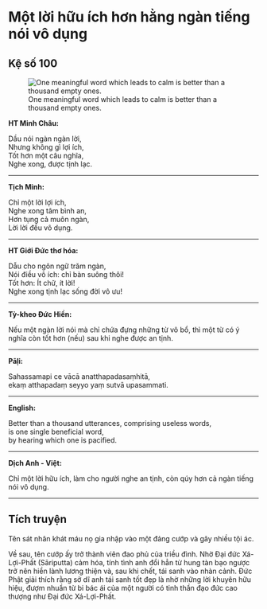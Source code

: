 # Một lời hữu ích hơn hằng ngàn tiếng nói vô dụng {- #mot-loi-huu-ich-hon-hang-ngan-tieng-noi-vo-dung}

## Kệ số 100 {- #ke-so-100}

![One meaningful word which leads to calm is better than a thousand empty ones.](images/kinh-phap-cu-ke-so-100-dhammapada-verse-100.jpg){fig-align="center" .lightbox}

**HT Minh Châu:**

Dầu nói ngàn ngàn lời,  
Nhưng không gì lợi ích,  
Tốt hơn một câu nghĩa,  
Nghe xong, được tịnh lạc.  

<hr class="divider">

**Tịch Minh:**

Chỉ một lời lợi ích,  
Nghe xong tâm bình an,  
Hơn tụng cả muôn ngàn,  
Lời lời đều vô dụng.  

<hr class="divider">

**HT Giới Đức thơ hóa:**

Dẫu cho ngôn ngữ trăm ngàn,  
Nói điều vô ích: chỉ bàn suông thôi!  
Tốt hơn: Ít chữ, ít lời!  
Nghe xong tịnh lạc sống đời vô ưu!  

<hr class="divider">

**Tỳ-kheo Đức Hiền:**

Nếu một ngàn lời nói mà chỉ chứa đựng những từ vô bổ, thì một từ có ý nghĩa còn tốt hơn (nếu) sau khi nghe được an tịnh.

<hr class="divider">

**Pāḷi:**

Sahassamapi ce vācā anatthapadasaṃhitā,  
ekaṃ atthapadaṃ seyyo yaṃ sutvā upasammati.  

<hr class="divider">

**English:**

Better than a thousand utterances, comprising useless words,  
is one single beneficial word,  
by hearing which one is pacified.  

<hr class="divider">

**Dịch Anh - Việt:**

Chỉ một lời hữu ích, làm cho người nghe an tịnh, còn qúy hơn cả ngàn tiếng nói vô dụng. 

<hr class="divider">

## Tích truyện {- #tich-truyen}

Tên sát nhân khát máu nọ gia nhập vào một đảng cướp và gây nhiều tội ác.

Về sau, tên cướp ấy trở thành viên đao phủ của triều đình. Nhờ Ðại đức Xá-Lợi-Phất (Sāriputta) cảm hóa, tính tình anh đổi hẳn từ hung tàn bạo ngược trở nên hiền lành lương thiện và, sau khi chết, tái sanh vào nhàn cảnh. Ðức Phật giải thích rằng sở dĩ anh tái sanh tốt đẹp là nhờ những lời khuyên hữu hiệu, đượm nhuần từ bi bác ái của một người có tinh thần đạo đức cao thượng như Ðại đức Xá-Lợi-Phất.